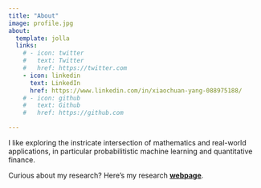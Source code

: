 ```yaml
---
title: "About"
image: profile.jpg
about:
  template: jolla
  links:
    # - icon: twitter
    #   text: Twitter
    #   href: https://twitter.com
    - icon: linkedin
      text: LinkedIn
      href: https://www.linkedin.com/in/xiaochuan-yang-088975188/
    # - icon: github
    #   text: Github
    #   href: https://github.com

---
```


<!-- Xiaochuan is passionate about probabilitic machine learning and quantitative finance. He's based in London and Luxembourg. His list of publications can be found in this [webpage](http://xiaochuanyang.com/) -->

I like exploring the instricate intersection of mathematics and real-world applications, in particular probabilitistic machine learning and quantitative finance.  

Curious about my research? Here's my research **[webpage](http://xiaochuanyang.com/)**. 
